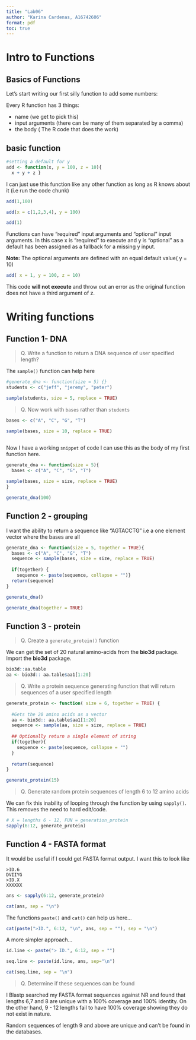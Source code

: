 ```yaml
---
title: "Lab06"
author: "Karina Cardenas, A16742606"
format: pdf
toc: true
---
```


# Intro to Functions
## Basics of Functions 
Let's start writing our first silly function to add some numbers: 

Every R function has 3 things: 

- name (we get to pick this)
- input arguments (there can be many of them separated by a comma)
- the body ( The R code that does the work)

## basic function 

```r
#setting a default for y
add <- function(x, y = 100, z = 10){
  x + y + z } 
```

I can just use this function like any other function as long as R knows about it (i.e run the code chunk)

```r
add(1,100)
```

```r
add(x = c(1,2,3,4), y = 100)
```

```r
add(1)
```

Functions can have "required" input arguments and "optional" input arguments. In this case x is "required" to execute and y is "optional" as a default has been assigned as a fallback for a missing y input. 

**Note:** The optional arguments are defined with an equal default value( y = 10)

```r
add( x = 1, y = 100, z = 10)
```

This code **will not execute** and throw out an error as the original function does not have a third argument of z. 

# Writing functions 

## Function 1- DNA
> Q. Write a function to return a DNA sequence of user specified length? 

The `sample()` function can help here 
```r
#generate_dna <- function(size = 5) {}
students <- c("jeff", "jeremy", "peter")

sample(students, size = 5, replace = TRUE)
```

> Q. Now work with `bases` rather than `students`

```r
bases <- c("A", "C", "G", "T")

sample(bases, size = 10, replace = TRUE)
                           
```

Now I have a working `snippet` of code I can use this as the body of my first function here.

```r
generate_dna <- function(size = 5){
  bases <- c("A", "C", "G", "T")

sample(bases, size = size, replace = TRUE)
}
```

```r
generate_dna(100)
```
## Function 2 - grouping

I want the ability to return a sequence like "AGTACCTG" i.e a one element vector where the bases are all 

```r
generate_dna <- function(size = 5, together = TRUE){
  bases <- c("A", "C", "G", "T")
  sequence <- sample(bases, size = size, replace = TRUE)
  
  if(together) {
    sequence <- paste(sequence, collapse = "")}
  return(sequence)
}
```

```r
generate_dna()
```

```r
generate_dna(together = TRUE)
```

## Function 3 - protein 

> Q. Create a `generate_protein()` function

We can get the set of 20 natural amino-acids from the **bio3d** package. Import the **bio3d** package.

```r
bio3d::aa.table
aa <- bio3d:: aa.table$aa1[1:20]
```
> Q. Write a protein sequence generating function that will return sequences of a user specified length

```r
generate_protein <- function( size = 6, together = TRUE) {
  
  #Gets the 20 amino acids as a vector 
  aa <- bio3d:: aa.table$aa1[1:20]
  sequence <- sample(aa, size = size, replace = TRUE)
  
  ## Optionally return a single element of string 
  if(together){
    sequence <- paste(sequence, collapse = "")
  }
  
  return(sequence)
}
```

```r
generate_protein(15)

```

> Q. Generate random protein sequences of length 6 to 12 amino acids 

We can fix this inability of looping through the function by using `sapply()`.  This removes the need to hard edit/code. 
```r
# X = lengths 6 - 12, FUN = generation_protein
sapply(6:12, generate_protein)

```

## Function 4 - FASTA format
It would be useful if I could get FASTA format output. I want this to look like

``` 
>ID.6
DVIIYG
>ID.X
XXXXXX
```

```r
ans <- sapply(6:12, generate_protein)

cat(ans, sep = "\n")
```

The functions `paste()` and `cat()` can help us here...
```r

cat(paste(">ID.", 6:12, "\n", ans, sep = ""), sep = "\n")

```
A more simpler approach... 
```r

id.line <- paste("> ID.", 6:12, sep = "")

seq.line <- paste(id.line, ans, sep="\n")

cat(seq.line, sep = "\n")

```
> Q. Determine if these sequences can be found 

I Blastp  searched my FASTA format sequences against NR and found that lengths 6,7 and 8 are unique with a 100% coverage and 100% identity. On the other hand, 9 - 12 lengths fail to have 100% coverage showing they do not exist in nature. 

Random sequences of length 9 and above are unique and can't be found in the databases. 
